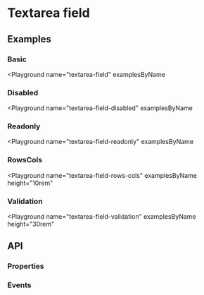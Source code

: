 
# Textarea field

<Tags/>

## Examples

### Basic
<Playground
  name="textarea-field"
  examplesByName
></Playground>

### Disabled
<Playground
  name="textarea-field-disabled"
  examplesByName
></Playground>

### Readonly
<Playground
  name="textarea-field-readonly"
  examplesByName
></Playground>

### RowsCols
<Playground
  name="textarea-field-rows-cols"
  examplesByName
  height="10rem"
></Playground>

### Validation
<Playground
  name="textarea-field-validation"
  examplesByName
  height="30rem"
></Playground>

## API

### Properties

<Props/>

### Events

<Events/>

<Tags />

